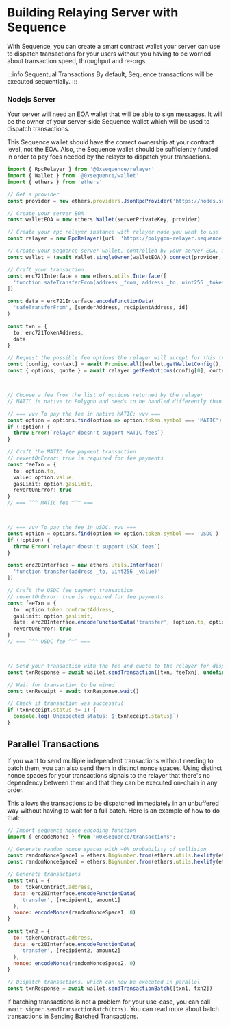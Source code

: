 # Building Relaying Server with Sequence

With Sequence, you can create a smart contract wallet your server can use to dispatch transactions for your users
without you having to be worried about transaction speed, throughput and re-orgs.

:::info Sequentual Transactions
By default, Sequence transactions will be executed sequentially. 
:::


### Nodejs Server

Your server will need an EOA wallet that will be able to sign messages. It will be the owner of your server-side Sequence
wallet which will be used to dispatch transactions.

This Sequence wallet should have the correct ownership at your contract level, not the EOA.
Also, the Sequence wallet should be sufficiently funded in order to pay fees needed by the relayer to dispatch your transactions.

```ts
import { RpcRelayer } from '@0xsequence/relayer'
import { Wallet } from '@0xsequence/wallet'
import { ethers } from 'ethers'

// Get a provider
const provider = new ethers.providers.JsonRpcProvider('https://nodes.sequence.app/polygon')

// Create your server EOA
const walletEOA = new ethers.Wallet(serverPrivateKey, provider)

// Create your rpc relayer instance with relayer node you want to use
const relayer = new RpcRelayer({url: 'https://polygon-relayer.sequence.app', provider: provider})

// Create your Sequence server wallet, controlled by your server EOA, and connect it to the relayer
const wallet = (await Wallet.singleOwner(walletEOA)).connect(provider, relayer)

// Craft your transaction
const erc721Interface = new ethers.utils.Interface([
  'function safeTransferFrom(address _from, address _to, uint256 _tokenId)'
])

const data = erc721Interface.encodeFunctionData(
  'safeTransferFrom', [senderAddress, recipientAddress, id]
)

const txn = {
  to: erc721TokenAddress,
  data
}

// Request the possible fee options the relayer will accept for this transaction
const [config, context] = await Promise.all([wallet.getWalletConfig(), wallet.getWalletContext()])
const { options, quote } = await relayer.getFeeOptions(config[0], context, txn /* , txn2, txn3, etc... */)



// Choose a fee from the list of options returned by the relayer
// MATIC is native to Polygon and needs to be handled differently than other ERC-20 tokens like USDC

// === vvv To pay the fee in native MATIC: vvv ===
const option = options.find(option => option.token.symbol === 'MATIC')
if (!option) {
  throw Error(`relayer doesn't support MATIC fees`)
}

// Craft the MATIC fee payment transaction
// revertOnError: true is required for fee payments
const feeTxn = {
  to: option.to,
  value: option.value,
  gasLimit: option.gasLimit,
  revertOnError: true
}
// === ^^^ MATIC fee ^^^ ===



// === vvv To pay the fee in USDC: vvv ===
const option = options.find(option => option.token.symbol === 'USDC')
if (!option) {
  throw Error(`relayer doesn't support USDC fees`)
}

const erc20Interface = new ethers.utils.Interface([
  'function transfer(address _to, uint256 _value)'
])

// Craft the USDC fee payment transaction
// revertOnError: true is required for fee payments
const feeTxn = {
  to: option.token.contractAddress,
  gasLimit: option.gasLimit,
  data: erc20Interface.encodeFunctionData('transfer', [option.to, option.value]),
  revertOnError: true
}
// === ^^^ USDC fee ^^^ ===



// Send your transaction with the fee and quote to the relayer for dispatch
const txnResponse = await wallet.sendTransaction([txn, feeTxn], undefined, undefined, quote)

// Wait for transaction to be mined
const txnReceipt = await txnResponse.wait()

// Check if transaction was successful 
if (txnReceipt.status != 1) {
  console.log(`Unexpected status: ${txnReceipt.status}`)
}

```

## Parallel Transactions

If you want to send multiple independent transactions without needing to batch them, you can also send them in distinct nonce spaces.
Using distinct nonce spaces for your transactions signals to the relayer that there's no dependency between them and that
they can be executed on-chain in any order.

This allows the transactions to be dispatched immediately in an unbuffered way without having to wait for a full batch.
Here is an example of how to do that:

```js
// Import sequence nonce encoding function
import { encodeNonce } from '@0xsequence/transactions';

// Generate random nonce spaces with ~0% probability of collision
const randomNonceSpace1 = ethers.BigNumber.from(ethers.utils.hexlify(ethers.utils.randomBytes(20)))
const randomNonceSpace2 = ethers.BigNumber.from(ethers.utils.hexlify(ethers.utils.randomBytes(20)))

// Generate transactions
const txn1 = {
  to: tokenContract.address,
  data: erc20Interface.encodeFunctionData(
    'transfer', [recipient1, amount1]
  ),
  nonce: encodeNonce(randomNonceSpace1, 0)
}

const txn2 = {
  to: tokenContract.address,
  data: erc20Interface.encodeFunctionData(
    'transfer', [recipient2, amount2]
  ),
  nonce: encodeNonce(randomNonceSpace2, 0)
}

// Dispatch transactions, which can now be executed in parallel
const txnResponse = await wallet.sendTransactionBatch([txn1, txn2])
```

If batching transactions is not a problem for your use-case, you can call `await signer.sendTransactionBatch(txns)`.
You can read more about batch transactions in [Sending Batched Transactions](/wallet/guides/send-batch-transactions).
